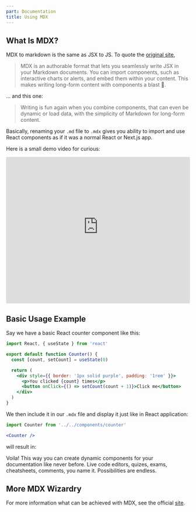 ```yaml
---
part: Documentation
title: Using MDX
---
```


## What Is MDX?

MDX to markdown is the same as JSX to JS. To quote the [original site](https://mdxjs.com/),

> MDX is an authorable format that lets you seamlessly write JSX in your Markdown documents. You can import components, such as interactive charts or alerts, and embed them within your content. This makes writing long-form content with components a blast 🚀.

... and this one:

> Writing is fun again when you combine components, that can even be dynamic or load data, with the simplicity of Markdown for long-form content.

Basically, renaming your `.md` file to `.mdx` gives you ability to import and use React components as if it was a normal React or Next.js app.

Here is a small demo video for curious:

<iframe
  width='100%'
  height='400'
  src='https://www.youtube-nocookie.com/embed/d2sQiI5NFAM'
  frameBorder='0'
  allow='accelerometer; autoplay; clipboard-write; encrypted-media; gyroscope; picture-in-picture'
  allowFullScreen
></iframe>

## Basic Usage Example

Say we have a basic React counter component like this:

```jsx title=components/counter.jsx
import React, { useState } from 'react'

export default function Counter() {
  const [count, setCount] = useState(0)

  return (
    <div style={{ border: '1px solid purple', padding: '1rem' }}>
      <p>You clicked {count} times</p>
      <button onClick={() => setCount(count + 1)}>Click me</button>
    </div>
  )
}
```

We then include it in our `.mdx` file and display it just like in React application:

```jsx title=pages/docs/mypage.mdx
import Counter from '../../components/counter'

<Counter />
```

will result in:


<Counter />

Voila! This way you can create dynamic components for your documentation like never before. Live code editors, quizes, exams, cheatsheets, comments, you name it. Possibilities are endless.

## More MDX Wizardry

For more information what can be achieved with MDX, see the official [site](https://mdxjs.com/).
